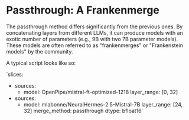 # Passthrough: A Frankenmerge

The passthrough method differs significantly from the previous ones. By concatenating layers from different LLMs, it can produce models with an exotic number of parameters (e.g., 9B with two 7B parameter models). These models are often referred to as "frankenmerges" or "Frankenstein models" by the community.

A typical script looks like so:

`slices:
  - sources:
    - model: OpenPipe/mistral-ft-optimized-1218
      layer_range: [0, 32]
  - sources:
    - model: mlabonne/NeuralHermes-2.5-Mistral-7B
      layer_range: [24, 32]
merge_method: passthrough
dtype: bfloat16`